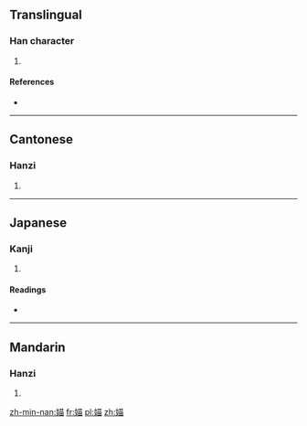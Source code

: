 ==Translingual==

===Han character===
{{Han char|rn=38|rad=女|as=09|sn=12|four=4446<sub>0</sub>|canj=女廿田 (VTW)|ids=⿰[[女]][[苗]]}}

# {{defn|Han|sort=女09}}

====References====
* {{Han ref|kx=0266.270|dkj=06488|dj=0533.310|hdz=21056.060|uh=5A8C|ud=23180|bh=D8CB|bd=55499}}

----

==Cantonese==

===Hanzi===
{{yue-hanzi|jyut=[[maau4]]|y=maau4}}

# {{defn|lang=yue|sort=女09}}

----

==Japanese==

===Kanji===
{{ja-kanji|grade=|rs=女09}}

# {{defn|lang=ja|sort=女09}}

====Readings====
* {{ja-readings|on=[[ぼう]] (bō), [[みょう]] (myō), [[ぼく]] (boku), [[もく]] (moku)|kun=[[みめよい]] (mimeyoi)}}

----

==Mandarin==

===Hanzi===
{{cmn-hanzi|pin=[[miáo]] ([[miao2]])|wg=miao<sup>2</sup>}}

# {{defn|lang=cmn|sort=女09}}

[[zh-min-nan:媌]]
[[fr:媌]]
[[pl:媌]]
[[zh:媌]]